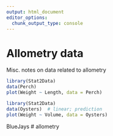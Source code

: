 ```yaml
---
output: html_document
editor_options: 
  chunk_output_type: console
---
```

# Allometry data

Misc. notes on data related to allometry

```r
library(Stat2Data)
data(Perch)
plot(Weight ~ Length, data = Perch)
```

```r
library(Stat2Data)
data(Oysters)  # linear; prediction
plot(Weight ~ Volume, data = Oysters)
```

BlueJays # allometry
